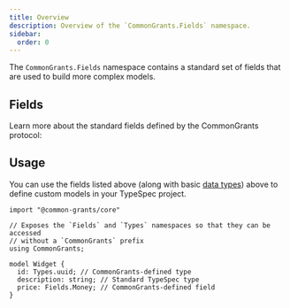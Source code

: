 ```yaml
---
title: Overview
description: Overview of the `CommonGrants.Fields` namespace.
sidebar:
  order: 0
---
```



The `CommonGrants.Fields` namespace contains a standard set of fields that are used to build more complex models.

## Fields

Learn more about the standard fields defined by the CommonGrants protocol:

<CardGrid>
  <LinkCard
    title="Address"
    href="/protocol/fields/address"
    description="A physical address"
  />
  <LinkCard
    title="Custom Field"
    href="/protocol/fields/custom-field"
    description="A model for defining custom fields on a record"
  />
  <LinkCard
    title="Event"
    href="/protocol/fields/event"
    description="A description of an event with an associated date"
  />
  <LinkCard
    title="File"
    href="/protocol/fields/file"
    description="A file attachment"
  />
  <LinkCard
    title="System Metadata"
    href="/protocol/fields/metadata"
    description="System-managed metadata for records"
  />
  <LinkCard
    title="Money"
    href="/protocol/fields/money"
    description="A monetary amount with a currency code"
  />
  <LinkCard
    title="Name"
    href="/protocol/fields/name"
    description="A person's name"
  />
  <LinkCard
    title="Phone"
    href="/protocol/fields/phone"
    description="A phone number"
  />
  <LinkCard
    title="PCS term"
    href="/protocol/fields/pcs"
    description="Philanthropy Classification System (PCS) term"
  />
</CardGrid>

## Usage

You can use the fields listed above (along with basic [data types](/protocol/types/)) above to define custom models in your TypeSpec project.

```typespec
import "@common-grants/core"

// Exposes the `Fields` and `Types` namespaces so that they can be accessed
// without a `CommonGrants` prefix
using CommonGrants;

model Widget {
  id: Types.uuid; // CommonGrants-defined type
  description: string; // Standard TypeSpec type
  price: Fields.Money; // CommonGrants-defined field
}
```
